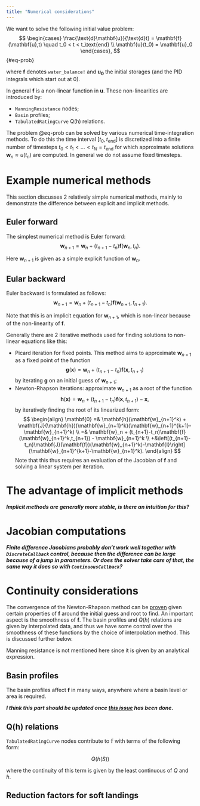 ```yaml
---
title: "Numerical considerations"
---
```


We want to solve the following initial value problem:
$$
\begin{cases}
    \frac{\text{d}\mathbf{u}}{\text{d}t} = \mathbf{f}(\mathbf{u},t) \quad t_0 < t < t_\text{end} \\
    \mathbf{u}(t_0) = \mathbf{u}_0
\end{cases},
$$ {#eq-prob}

where $\mathbf{f}$ denotes `water_balance!` and $\mathbf{u_0}$ the initial storages (and the PID integrals which start out at $0$).

In general $\mathbf{f}$ is a non-linear function in $\mathbf{u}$. These non-linearities are introduced by:

- `ManningResistance` nodes;
- `Basin` profiles;
- `TabulatedRatingCurve` Q(h) relations.

The problem @eq-prob can be solved by various numerical time-integration methods. To do this the time interval $[t_0,t_\text{end}]$ is discretized into a finite number of timesteps $t_0 < t_1 < \ldots < t_N = t_\text{end}$ for which approximate solutions $\mathbf{w}_n \approx u(t_n)$ are computed. In general we do not assume fixed timesteps.

# Example numerical methods

This section discusses 2 relatively simple numerical methods, mainly to demonstrate the difference between explicit and implicit methods.

## Euler forward

The simplest numerical method is Euler forward:
$$
\mathbf{w}_{n+1} = \mathbf{w}_n + (t_{n+1}-t_n)\mathbf{f}(\mathbf{w}_n, t_n).
$$

Here $\mathbf{w}_{n+1}$ is given as a simple explicit function of $\mathbf{w}_n$.

## Eular backward

Euler backward is formulated as follows:
$$
\mathbf{w}_{n+1} = \mathbf{w}_n + (t_{n+1}-t_n)\mathbf{f}(\mathbf{w}_{n+1},t_{n+1}).
$$

Note that this is an implicit equation for $\mathbf{w}_{n+1}$, which is non-linear because of the non-linearity of $\mathbf{f}$.

Generally there are 2 iterative methods used for finding solutions to non-linear equations like this:

- Picard iteration for fixed points. This method aims to approximate $\mathbf{w}_{n+1}$ as a fixed point of the function
$$
\mathbf{g}(\mathbf{x}) = \mathbf{w}_n + (t_{n+1}-t_n)\mathbf{f}(\mathbf{x},t_{n+1})
$$
by iterating $\mathbf{g}$ on an initial guess of $\mathbf{w}_{n+1}$;
- Newton-Rhapson iterations: approximate $\mathbf{w}_{n+1}$ as a root of the function
$$
\mathbf{h}(\mathbf{x}) = \mathbf{w}_n + (t_{n+1}-t_n)\mathbf{f}(\mathbf{x},t_{n+1}) - \mathbf{x},
$$
by iteratively finding the root of its linearized form:
$$
\begin{align}
\mathbf{0} =& \mathbf{h}(\mathbf{w}_{n+1}^k) + \mathbf{J}(\mathbf{h})(\mathbf{w}_{n+1}^k)(\mathbf{w}_{n+1}^{k+1}-\mathbf{w}_{n+1}^k) \\
=& \mathbf{w}_n + (t_{n+1}-t_n)\mathbf{f}(\mathbf{w}_{n+1}^k,t_{n+1}) - \mathbf{w}_{n+1}^k \\ +&\left[(t_{n+1}-t_n)\mathbf{J}(\mathbf{f})(\mathbf{w}_{n+1}^k)-\mathbf{I}\right](\mathbf{w}_{n+1}^{k+1}-\mathbf{w}_{n+1}^k).
\end{align}
$$
Note that this thus requires an evaluation of the Jacobian of $\mathbf{f}$ and solving a linear system per iteration.

# The advantage of implicit methods

***Implicit methods are generally more stable, is there an intuition for this?***

# Jacobian computations

***Finite difference Jacobians probably don't work well together with `DiscreteCallback` control, because then the difference can be large because of a jump in parameters. Or does the solver take care of that, the same way it does so with `ContinuousCallback`?***

# Continuity considerations

The convergence of the Newton-Rhapson method can be [proven](https://en.wikipedia.org/wiki/Newton%27s_method#Proof_of_quadratic_convergence_for_Newton's_iterative_method) given certain properties of $\mathbf{f}$ around the initial guess and root to find. An important aspect is the smoothness of $\mathbf{f}$. The basin profiles and $Q(h)$ relations are given by interpolated data, and thus we have some control over the smoothness of these functions by the choice of interpolation method. This is discussed further below.

Manning resistance is not mentioned here since it is given by an analytical expression.

## Basin profiles

The basin profiles affect $\mathbf{f}$ in many ways, anywhere where a basin level or area is required.

***I think this part should be updated once [this issue](https://github.com/Deltares/Ribasim/issues/566) has been done.***

## Q(h) relations

`TabulatedRatingCurve` nodes contribute to $\mathbb{f}$ with terms of the following form:

$$
    Q(h(S))
$$

where the continuity of this term is given by the least continuous of $Q$ and $h$.

## Reduction factors for soft landings

